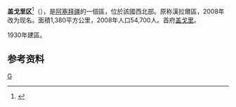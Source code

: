 {{Infobox settlement
| name                    = 盖戈里区
| type                    = [[阿塞拜疆行政区划|区]]
| parts_type              = 定居点<ref name="preslib">{{cite web |url=https://files.preslib.az/projects/azerbaijan/gl2.pdf |title=İnzibati-ərazi vahidləri |author=<!--Not stated--> |date= |website=preslib.az |publisher= |access-date=28 February 2021 |quote= |archive-date=2021-05-12 |archive-url=https://web.archive.org/web/20210512173320/https://files.preslib.az/projects/azerbaijan/gl2.pdf |dead-url=no }}</ref>
| parts                   = 45
| established_title       = 建立
| established_date        = 1930-08-08
| image_map               = Goygol District in Azerbaijan 2021.svg
| map_caption             = 在阿塞拜疆的位置
| subdivision_type        = [[国家|国家]]
| subdivision_name        = {{flag|Azerbaijan}}
| subdivision_type1       = [[阿塞拜疆行政区划|经济区]]
| subdivision_name1       = {{tsl|en|Ganja-Qazakh Economic Region||Ganja-Qazakh}}
| population_as_of        = {{tsl|en|Census in Azerbaijan||2020}}
| population_footnotes    = <ref name="statgov">{{cite web |url=https://www.stat.gov.az/source/demoqraphy/ap/az/population_2020.zip |title=Population of Azerbaijan |author=<!--Not stated--> |date= |website=stat.gov.az |publisher=[[阿塞拜疆国家统计委员会|State Statistics Committee]] |access-date=22 February 2021 |quote= |archive-date=2020-06-30 |archive-url=https://web.archive.org/web/20200630134755/https://www.stat.gov.az/source/demoqraphy/ap/az/population_2020.zip |dead-url=no }}</ref>
| population_total        = 64600
| area_total_km2          = 920
| population_density_km2  = auto
| postal_code             = 2500
| seat_type               = 首府
| seat                    = [[盖戈里|盖戈里]]
| timezone                = [[阿塞拜疆标准时间|AZT]]
| utc_offset              = +4
| website                 = {{URL|goygol-ih.gov.az}}
}}
'''盖戈里区'''<ref>{{cite news |title=各国驻阿塞拜疆外交官访问占贾、萨穆赫和盖戈里 |url=https://azertag.az/chn/xeber/china-1264250 |accessdate=2021-09-15 |agency=阿塞拜疆国家新闻社 |date=2019-04-02 |archive-date=2021-09-15 |archive-url=https://web.archive.org/web/20210915163108/https://azertag.az/chn/xeber/china-1264250 |dead-url=no }}</ref>（{{lang-az|Göygöl rayonu}}），是[[阿塞拜疆|阿塞拜疆]]的一個區，位於該國西北部。原称漢拉爾區，2008年改为现名。面積1,380平方公里，2008年人口54,700人。首府[[盖戈里|盖戈里]]。

1930年建區。

==参考资料==
{{reflist}}

{{coord|display=title}}
{{亞塞拜然行政區劃}}
{{normdaten}}

[[Category:阿塞拜疆行政區劃|G]]
{{Azerbaijan-geo-stub}}
